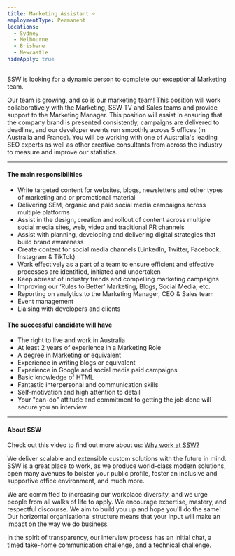 ```yaml
---
title: Marketing Assistant ⭐️
employmentType: Permanent
locations:
  - Sydney
  - Melbourne
  - Brisbane
  - Newcastle
hideApply: true
---
```


SSW is looking for a dynamic person to complete our exceptional Marketing team.

Our team is growing, and so is our marketing team! This position will work collaboratively with the Marketing, SSW TV and Sales teams and provide support to the Marketing Manager. This position will assist in ensuring that the company brand is presented consistently, campaigns are delivered to deadline, and our developer events run smoothly across 5 offices (in Australia and France). You will be working with one of Australia's leading SEO experts as well as other creative consultants from across the industry to measure and improve our statistics.

***

#### The main responsibilities

* Write targeted content for websites, blogs, newsletters and other types of marketing and or promotional material
* Delivering SEM, organic and paid social media campaigns across multiple platforms
* Assist in the design, creation and rollout of content across multiple social media sites, web, video and traditional PR channels
* Assist with planning, developing and delivering digital strategies that build brand awareness
* Create content for social media channels (LinkedIn, Twitter, Facebook, Instagram & TikTok)
* Work effectively as a part of a team to ensure efficient and effective processes are identified, initiated and undertaken
* Keep abreast of industry trends and compelling marketing campaigns
* Improving our ‘Rules to Better’ Marketing, Blogs, Social Media, etc.
* Reporting on analytics to the Marketing Manager, CEO & Sales team 
* Event management 
* Liaising with developers and clients

#### The successful candidate will have 

* The right to live and work in Australia
* At least 2 years of experience in a Marketing Role
* A degree in Marketing or equivalent
* Experience in writing blogs or equivalent
* Experience in Google and social media paid campaigns
* Basic knowledge of HTML
* Fantastic interpersonal and communication skills
* Self-motivation and high attention to detail
* Your "can-do" attitude and commitment to getting the job done will secure you an interview

***

#### About SSW

Check out this video to find out more about us: [Why work at SSW?](https://www.youtube.com/watch?v=tWuutobJtdg)

We deliver scalable and extensible custom solutions with the future in mind. SSW is a great place to work, as we
produce world-class modern solutions, open many avenues to bolster your public profile, foster an inclusive and supportive office environment, and much more.

We are committed to increasing our workplace diversity, and we urge people from all walks of life to apply. We encourage expertise, mastery, and respectful discourse. We aim to build you up and hope you'll do the same! Our horizontal organisational structure means that your input will make an impact on the way we do business.

In the spirit of transparency, our interview process has an initial chat, a timed take-home communication challenge, and a technical challenge.
